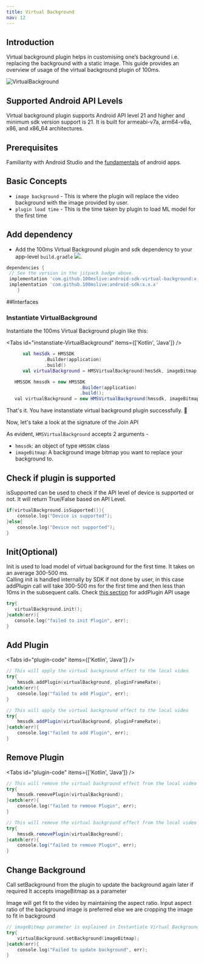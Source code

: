 ```yaml
---
title: Virtual Background
nav: 12
---
```


## Introduction

Virtual background plugin helps in customising one’s background i.e. replacing the background with a static image.
This guide provides an overview of usage of the virtual background plugin of 100ms.

![VirtualBackground](/docs/v2/vb.jpg)

## Supported Android API Levels

Virtual background plugin supports Android API level 21 and higher and minimum sdk version support is 21. It is built for armeabi-v7a, arm64-v8a, x86, and x86_64 architectures.

## Prerequisites

Familiarity with Android Studio and the [fundamentals](https://developer.android.com/training/basics/firstapp) of android apps.

## Basic Concepts

-   `image background` - This is where the plugin will replace the video background with the image provided by user.
-   `plugin load time` - This is the time taken by plugin to load ML model for the first time

## Add dependency

-   Add the 100ms Virtual Background plugin and sdk dependency to your app-level `build.gradle` [![](https://jitpack.io/v/100mslive/android-sdk.svg)](https://jitpack.io/#100mslive/android-sdk).

```json{3,4}:build.gradle
dependencies {
 // See the version in the jitpack badge above.
 implementation 'com.github.100mslive:android-sdk-virtual-background:x.x.x'
 implementation 'com.github.100mslive:android-sdk:x.x.x'
    }
```
##Interfaces

### Instantiate VirtualBackground

Instantiate the 100ms Virtual Background plugin like this:

<Tabs id="instanstiate-VirtualBackground" items={['Kotlin', 'Java']} />

<Tab id='instanstiate-VirtualBackground-0'>

```kotlin
      val hmsSdk = HMSSDK
              .Builder(application)
              .build()
      val virtualBackground = HMSVirtualBackground(hmsSdk, imageBitmap)
```

</Tab>

<Tab id='instanstiate-VirtualBackground-1'>

```java
   HMSSDK hmssdk = new HMSSDK
                           .Builder(application)
                           .build();
   val virtualBackground = new HMSVirtualBackground(hmssdk, imageBitmap)
```
</Tab>

That's it. You have instanstiate virtual background plugin successfully. 🥳

Now, let's take a look at the signature of the Join API

As evident, `HMSVirtualBackground` accepts 2 arguments -
-   `hmssdk`: an object of type `HMSSDK` class
-   `imageBitmap`: A background image bitmap you want to replace your background to.

## Check if plugin is supported

isSupported can be used to check if the API level of device is supported or not.
It will return True/False based on API Level.

```kotlin
if(virtualBackground.isSupported()){
    console.log("Device is supported");
}else{
    console.log("Device not supported");
}
```

## Init(Optional)

Init is used to load model of virtual background for the first time.
It takes on an average 300-500 ms.<br/>
Calling init is handled internally by SDK if not done by user, in this case addPlugin call will
take 300-500 ms for the first time and then less than 10ms in the subsequent calls.
Check [this section](#add-and-remove-plugin) for addPlugin API usage

```kotlin
try{
   virtualBackground.init();
}catch(err){
   console.log("failed to init Plugin", err);
}
```

## Add Plugin

<Tabs id="plugin-code" items={['Kotlin', 'Java']} />

<Tab id='plugin-code-0'>

```kotlin
// This will apply the virtual background effect to the local video
try{
    hmssdk.addPlugin(virtualBackground, pluginFrameRate);
}catch(err){
    console.log("failed to add Plugin", err);
}


```
</Tab>

<Tab id='plugin-code-1'>

```Java
// This will apply the virtual background effect to the local video
try{
    hmssdk.addPlugin(virtualBackground, pluginFrameRate);
}catch(err){
    console.log("failed to add Plugin", err);
}

```
</Tab>

## Remove Plugin

<Tabs id="plugin-code" items={['Kotlin', 'Java']} />

<Tab id='plugin-code-0'>

```kotlin
// This will remove the virtual background effect from the local video
try{
    hmssdk.removePlugin(virtualBackground);
}catch(err){
    console.log("failed to remove Plugin", err);
}
```
</Tab>

<Tab id='plugin-code-1'>

```Java
// This will remove the virtual background effect from the local video
try{
    hmssdk.removePlugin(virtualBackground);
}catch(err){
    console.log("failed to remove Plugin", err);
}
```
</Tab>

## Change Background

Call setBackground from the plugin to update the background again later if required
It accepts imageBitmap as a parameter

Image will get fit to the video by maintaining the aspect ratio.
Input aspect ratio of the background image is preferred else we are cropping the image to fit in background

```kotlin
// imageBitmap parameter is explained in Instantiate Virtual Background section
try{
    virtualBackground.setBackground(imageBitmap);
}catch(err){
    console.log("Failed to update background", err);
}
```